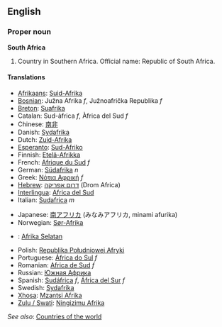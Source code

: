 ==English==

===Proper noun===
'''South Africa'''
# Country in Southern Africa. Official name: Republic of South Africa.

====Translations====

{{top}}
*[[Afrikaans]]: [[Suid-Afrika]]
*[[Bosnian]]: Južna Afrika ''f'', Južnoafrička Republika ''f''
*[[Breton]]: [[Suafrika]]
*Catalan: Sud-àfrica ''f'', Àfrica del Sud ''f''
*Chinese: [[南非]]
*Danish: [[Sydafrika]]
*Dutch: [[Zuid-Afrika]]
*[[Esperanto]]: [[Sud-Afriko]]
*Finnish: [[Etelä-Afrikka]]
*French: [[Afrique du Sud]] ''f''
*German: [[Südafrika]] ''n''
*Greek: [[Νότια Αφρική]] ''f''
*[[Hebrew]]: [[דרום אפריקה]] (Drom Africa)
*[[Interlingua]]: [[Africa del Sud]]
*Italian: [[Sudafrica]] ''m''
{{mid}}
*Japanese: [[南アフリカ]] (みなみアフリカ, minami afurika)
*Norwegian: [[Sør-Afrika]]
*{{ms}}: [[Afrika Selatan]]
*Polish: [[Republika Południowej Afryki]]
*Portuguese: [[África do Sul]] ''f''
*Romanian: [[Africa de Sud]] ''f''
*Russian: [[Южная Африка]]
*Spanish: [[Sudáfrica]] ''f'', [[África del Sur]] ''f''
*Swedish: [[Sydafrika]]
*[[Xhosa]]: [[Mzantsi Afrika]]
*[[Zulu / Swati]]: [[Ningizimu Afrika]]
{{bottom}}

''See also'': [[Countries of the world]]